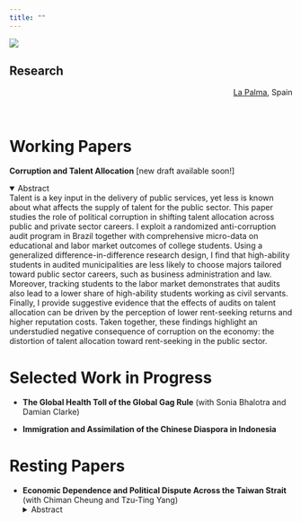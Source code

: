 ```yaml
---
title: ""
---
```


:::{.column-screen}
![](static/img/lapalma.jpg)
<div class="overlay-text">
# Research
</div>

<div style="text-align: right; margin-top: 4px;">
[La Palma](https://aisladoslibro.com/2023/09/21/el-olivo-de-mis-suenos-de-sanmao/), Spain
</div>
:::

<br />

# Working Papers

**Corruption and Talent Allocation** 
[new draft available soon!]

<!-- **[[Latest Version PDF](https://yangxun.org/Research/JMP_Xun_2023.pdf)]** **[[WRAP WP](https://wrap.warwick.ac.uk/id/eprint/188397/)]** -->


<details open>
  <summary>Abstract</summary>
    Talent is a key input in the delivery of public services, yet less is known about what affects the supply of talent for the public sector. This paper studies the role of political corruption in shifting talent allocation across public and private sector careers. I exploit a randomized anti-corruption audit program in Brazil together with comprehensive micro-data on educational and labor market outcomes of college students. Using a generalized difference-in-difference research design, I find that high-ability students in audited municipalities are less likely to choose majors tailored toward public sector careers, such as business administration and law. Moreover, tracking students to the labor market demonstrates that audits also lead to a lower share of high-ability students working as civil servants. Finally, I provide suggestive evidence that the effects of audits on talent allocation can be driven by the perception of lower rent-seeking returns and higher reputation costs. Taken together, these findings highlight an understudied negative consequence of corruption on the economy: the distortion of talent allocation toward rent-seeking in the public sector.
</details>


# Selected Work in Progress
- **The Global Health Toll of the Global Gag Rule** (with Sonia Bhalotra and Damian Clarke) 

- **Immigration and Assimilation of the Chinese Diaspora in Indonesia**
<!-- <details>
  <summary>Abstract</summary>
     This paper studies the effects of state-enforced assimilation policy on immigrant integration. I focus on the Chinese diaspora in Indonesia when long-lasting anti-Chinese legislation during the New Order (1966-1998) was revoked after the fall of Suharto. I exploit across-regency differences in ethnic Chinese shares prior to the revoke as a proxy for the intensity of out-group exposure. The difference-in-difference estimates suggest the revoke of the legislation fostered cultural assimilation of Chinese Indonesians, as measured by language use and religious affiliation. Additional data collection is in process to study economic and political assimilation, as ethnic Chinese are perceived as economic insiders but political outsiders in Indonesia. All in all, this study aims to contribute to understanding how state policy affects immigrant integration in the context of south-south migration.
</details> -->

# Resting Papers
- **Economic Dependence and Political Dispute Across the Taiwan Strait** (with Chiman Cheung and Tzu-Ting Yang) 
<details>
  <summary>Abstract</summary>
    Does economic integration foster political affinity, or can it trigger a backlash? We approach this question by investigating an unconventional type of “China shock” in the context of the Taiwanese export surge to mainland China. Applying a shift-share design with newly delineated commuting zones (CZs) in Taiwan, our preliminary findings suggest that an across-CZ interquartile change in China export exposure leads to a 1.2\% increase in pro-independence vote shares during 2000-2016. Individual data from socioeconomic surveys reveals similar effects on pro-independence attitudes. We do not, however, find evidence of export exposure affecting inclination toward a more exclusive Taiwanese versus Chinese identity. To understand the mechanisms behind the political backlash of trade integration, we plan to disentangle the potential roles of labor market adjustments to trade versus a direct political deterrence effect from overall economic dependence.
</details>